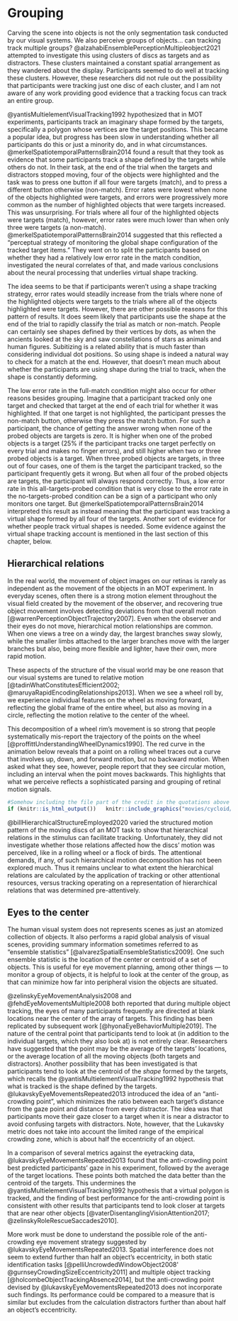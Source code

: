 # Grouping {#grouping}

Carving the scene into objects is not the only segmentation task conducted by our visual systems. We also perceive groups of objects... can tracking track multiple groups? @alzahabiEnsemblePerceptionMultipleobject2021 attempted to investigate this using clusters of discs as targets and as distractors. These clusters maintained a constant spatial arrangement as they wandered about the display. Participants seemed to do well at tracking these clusters. However, these researchers did not rule out the possibility that participants were tracking just one disc of each cluster, and I am not aware of any work providing good evidence that a tracking focus can track an entire group.

@yantisMultielementVisualTracking1992 hypothesized that in MOT experiments, participants track an imaginary shape formed by the targets, specifically a polygon whose vertices are the target positions. This became a popular idea, but progress has been slow in understanding whether all participants do this or just a minority do, and in what circumstances. @merkelSpatiotemporalPatternsBrain2014 found a result that they took as evidence that some participants track a shape defined by the targets while others do not. In their task, at the end of the trial when the targets and distractors stopped moving, four of the objects were highlighted and the task was to press one button if all four were targets (match), and to press a different button otherwise (non-match). Error rates were lowest when none of the objects highlighted were targets, and errors were progressively more common as the number of highlighted objects that were targets increased. This was unsurprising. For trials where all four of the highlighted objects were targets (match), however, error rates were much lower than when only three were targets (a non-match). @merkelSpatiotemporalPatternsBrain2014 suggested that this reflected a "perceptual strategy of monitoring the global shape configuration of the tracked target items." They went on to split the participants based on whether they had a relatively low error rate in the match condition, investigated the neural correlates of that, and made various conclusions about the neural processing that underlies virtual shape tracking.

<!--The inferences of @merkelSpatiotemporalPatternsBrain2014 are based on the split of participants based on low error rate in the match condition compared to the condition where none of the highlighted objects match.--> The idea seems to be that if participants weren't using a shape tracking strategy, error rates would steadily increase from the trials where none of the highlighted objects were targets to the trials where all of the objects highlighted were targets. However, there are other possible reasons for this pattern of results. It does seem likely that participants use the shape at the end of the trial to rapidly classify the trial as match or non-match. People can certainly see shapes defined by their vertices by dots, as when the ancients looked at the sky and saw constellations of stars as animals and human figures. Subitizing is a related ability that is much faster than considering individual dot positions. So using shape is indeed a natural way to check for a match at the end. However, that doesn’t mean much about whether the participants are using shape during the trial to track, when the shape is constantly deforming.

The low error rate in the full-match condition might also occur for other reasons besides grouping. Imagine that a participant tracked only one target and checked that target at the end of each trial for whether it was highlighted. If that one target is not highlighted, the participant presses the non-match button, otherwise they press the match button. For such a participant, the chance of getting the answer wrong when none of the probed objects are targets is zero. It is higher when one of the probed objects is a target (25% if the participant tracks one target perfectly on every trial and makes no finger errors), and still higher when two or three probed objects is a target. When three probed objects are targets, in three out of four cases, one of them is the target the participant tracked, so the participant frequently gets it wrong. But when all four of the probed objects are targets, the participant will always respond correctly. Thus, a low error rate in this all-targets-probed condition that is very close to the error rate in the no-targets-probed condition can be a sign of a participant who only monitors one target. But @merkelSpatiotemporalPatternsBrain2014 interpreted this result as instead meaning that the participant was tracking a virtual shape formed by all four of the targets. Another sort of evidence for whether people track virtual shapes is needed. Some evidence against the virtual shape tracking account is mentioned in the last section of this chapter, below.

<!--This doesn't address their correlation argument. Correlation predictions. Simplest version of my account is that only lapse rate differs between participants. High lapse rate contributes most to M0 and M4 variance, so if lapse rate is driving individual differences, correlation between M4 and M0 should be higher than M4 with other conditions, which it is. But for M1 and M2 I'm not sure why correlations so high.

Does Pearson correlations not affected by base rate for an error rate variable? I think not, so if there is a floor effect for M4, it should have a smaller correlation with everything else. But actually M0- has the lowest error rate and it has higher correlations.

What if you track three targets? Decision rule: if all three match, say yes, otherwise no. Then in M4 you will get 0% error rate again. With M3, 25%? error rate, then smaller for M2, M1, M0.  

Why would you ever say 'no' in M4? It would have to be because you ended up tracking the wrong target(s). But if you know you sometimes end up tracking a wrong target(s), if 3 of your 4 targets match 3 of those highlighted, then maybe your decision rule is to say 'yes'. So then sometimes you get M4 wrong. And in M3, you could get even more wrong, because you are happy with just 3 being the same. In M2, you might get less wrong.

Participants could differ in A) lapse rate; B) number tracked; C) decision rule.
They claim that half of participants have a big difference . But these might be the non-holistic participants. If I track holistically, with some noise in my virtual polygon representation I get M4 most correct? I get M3 most wrong, M2 less wrong, M1 even less, and M0 all correct.

-->


<!--Imagine you just check one target on every trial for whether it is highlighted. Chance of getting it wrong is zero at M0 ,progressively higher for M1, M2, and M3. But then at M4, should go back to zero. So this effect is unsurprising. And if you select people with low error rates for M4, you might be grabbing people who only tracked one target. But Merkel probably think they're grabbing people who tracked holistically.

They correlated M4 with everything else, and those correlations were lower than M1 with M2, M2 with M3, etc. Whereas all participants responded rapidly and with a low error rate on the match-0 trials, about half of the participants also responded rapidly and with a low error rate on the full-match trials. These latter participants also tended to make more errors on match-3 trials than did the other half of the participants.
-->

## Hierarchical relations 

In the real world, the movement of object images on our retinas is rarely as independent as the movement of the objects in an MOT experiment. In everyday scenes, often there is a strong motion element throughout the visual field created by the movement of the observer, and recovering true object movement involves detecting deviations from that overall motion [@warrenPerceptionObjectTrajectory2007]. Even when the observer and their eyes do not move, hierarchical motion relationships are common. When one views a tree on a windy day, the largest branches sway slowly, while the smaller limbs attached to the larger branches move with the larger branches but also, being more flexible and lighter, have their own, more rapid motion.

These aspects of the structure of the visual world may be one reason that our visual systems are tuned to relative motion [@tadinWhatConstitutesEfficient2002; @maruyaRapidEncodingRelationships2013]. When we see a wheel roll by, we experience individual features on the wheel as moving forward, reflecting the global frame of the entire wheel, but also as moving in a circle, reflecting the motion relative to the center of the wheel.

This decomposition of a wheel rim's movement is so strong that people systematically mis-report the trajectory of the points on the wheel [@proffittUnderstandingWheelDynamics1990]. The red curve in the animation below reveals that a point on a rolling wheel traces out a curve that involves up, down, and forward motion, but no backward motion. When asked what they see, however, people report that they see circular motion, including an interval when the point moves backwards. This highlights that what we perceive reflects a sophisticated parsing and grouping of retinal motion signals.

```r
#Somehow including the file part of the credit in the quotations above (https://commons.wikimedia.org/wiki/File:Cycloid_f.gif) breaks the PDF output, so I had to delete that and just link to the user.
if (knitr::is_html_output())   knitr::include_graphics("movies/cycloid/Cycloid_f.gif") else knitr::include_graphics("movies/cycloid/Cycloid_f_static.png")
```

@billHierarchicalStructureEmployed2020 varied the structured motion pattern of the moving discs of an MOT task to show that hierarchical relations in the stimulus can facilitate tracking. Unfortunately, they did not investigate whether those relations affected how the discs' motion was perceived, like in a rolling wheel or a flock of birds. The attentional demands, if any, of such hierarchical motion decomposition has not been explored much<!--FUTURE-->. Thus it remains unclear to what extent the hierarchical relations are calculated by the application of tracking or other attentional resources, versus tracking operating on a representation of hierarchical relations that was determined pre-attentively.

<!-- Mention the bendy-pencil illusion https://jov.arvojournals.org/article.aspx?articleid=2193187 maybe.  "the illusory bending motion may be due to an inability of observers to accurately track the motions of features whose image displacements undergo rapid simultaneous changes in both space and time" -->

## Eyes to the center

The human visual system does not represents scenes as just an atomized collection of objects. It also performs a rapid global analysis of visual scenes, providing summary information sometimes referred to as "ensemble statistics" [@alvarezSpatialEnsembleStatistics2009]. One such ensemble statistic is the location of the center or centroid of a set of objects. This is useful for eye movement planning, among other things — to monitor a group of objects, it is helpful to look at the center of the group, as that can minimize how far into peripheral vision the objects are situated. 

@zelinskyEyeMovementAnalysis2008 and @fehdEyeMovementsMultiple2008 both reported that during multiple object tracking, the eyes of many participants frequently are directed at blank locations near the center of the array of targets. This finding has been replicated by subsequent work [@hyonaEyeBehaviorMultiple2019]. The nature of the central point that participants tend to look at (in addition to the individual targets, which they also look at) is not entirely clear. Researchers have suggested that the point may be the average of the targets' locations, or the average location of all the moving objects (both targets and distractors). Another possibility that has been investigated is that participants tend to look at the centroid of the *shape* formed by the targets, which recalls the @yantisMultielementVisualTracking1992 hypothesis that what is tracked is the shape defined by the targets. @lukavskyEyeMovementsRepeated2013 introduced the idea of an "anti-crowding point", which minimizes the ratio between each target's distance from the gaze point and distance from every distractor. The idea was that participants move their gaze closer to a target when it is near a distractor to avoid confusing targets with distractors. Note, however, that the Lukavsky metric does not take into account the limited range of the empirical crowding zone, which is about half the eccentricity of an object.

In a comparison of several metrics against the eyetracking data, @lukavskyEyeMovementsRepeated2013 found that the anti-crowding point best predicted participants' gaze in his experiment, followed by the average of the target locations. These points both matched the data better than the centroid of the targets. This undermines the @yantisMultielementVisualTracking1992 hypothesis that a virtual polygon is tracked, and the finding of best performance for the anti-crowding point is consistent with other results that participants tend to look closer at targets that are near other objects 
[@vaterDisentanglingVisionAttention2017; @zelinskyRoleRescueSaccades2010].

More work must be done to understand the possible role of the anti-crowding eye movement strategy suggested by @lukavskyEyeMovementsRepeated2013. Spatial interference does not seem to extend further than half an object's eccentricity, in both static identification tasks [@pelliUncrowdedWindowObject2008' @gurnseyCrowdingSizeEccentricity2011] and multiple object tracking [@holcombeObjectTrackingAbsence2014], but the anti-crowding point devised by @lukavskyEyeMovementsRepeated2013 does not incorporate such findings. Its performance could be compared to a measure that is similar but excludes from the calculation distractors further than about half an object's eccentricity.

